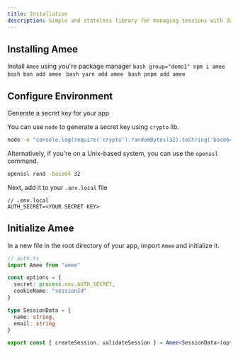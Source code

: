```yaml
---
title: Installation
description: Simple and stateless library for managing sessions with JWT.
---
```



## Installing Amee
Install `Amee` using you're package manager
<Tabs>
  <TabItem label="npm">
    ```bash group="demo1"
    npm i amee
    ```
  </TabItem>
  <TabItem label="bun">
    ```bash
    bun add amee
    ```
  </TabItem>
  <TabItem label="yarn">
    ```bash
    yarn add amee
    ```
  </TabItem>
  <TabItem label="pnpm">
    ```bash
    pnpm add amee
    ```
  </TabItem>
  
</Tabs>

## Configure Environment

Generate a secret key for your app

You can use `node` to generate a secret key using `crypto` lib.

```bash
node -e "console.log(require('crypto').randomBytes(32).toString('base64'));"
```

Alternatively, if you're on a Unix-based system, you can use the `openssl` command.

```bash title="Linux or MacOS"
openssl rand -base64 32
```

Next, add it to your `.env.local` file

```env
// .env.local
AUTH_SECRET=<YOUR SECRET KEY>
```

## Initialize Amee

In a new file in the root directory of your app, import `Amee` and initialize it.

```ts
// auth.ts
import Amee from "amee"

const options = {
  secret: process.env.AUTH_SECRET,
  cookieName: "sessionId"
}

type SessionData = {
  name: string,
  email: string
}

export const { createSession, validateSession } = Amee<SessionData>(options)
```
